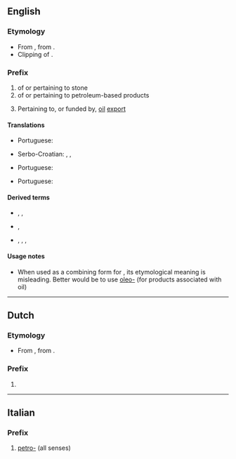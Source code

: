 {{also|petro|Petro}}

==English==

===Etymology===
* From {{etyl|la|en}} {{m|la|petra||stone, rock}}, from {{etyl|grc|en}} {{m|grc|πέτρα||stone, rock}}.
* Clipping of {{m|en|petroleum}}.

===Prefix===
{{en-prefix}}

# of or pertaining to stone
# of or pertaining to petroleum-based products
# {{lb|en|neologism}} Pertaining to, or funded by, [[oil]] [[export]]

====Translations====
{{trans-top|of or pertaining to stone}}
* Portuguese: {{t|pt|petro-}}
{{trans-mid}}
* Serbo-Croatian: {{t|sh|petr-}}, {{t|sh|petri-}}, {{t|sh|petro-}}
{{trans-bottom}}

{{trans-top|of or pertaining to petroleum-based products}}
* Portuguese: {{t|pt|petro-}}
{{trans-mid}}
{{trans-bottom}}

{{trans-top|pertaining to, or funded by, oil export}}
* Portuguese: {{t|pt|petro-}}
{{trans-mid}}
{{trans-bottom}}

====Derived terms====
* {{sense|of stone}} {{l|en|petroform}}, {{l|en|petroglyph}}, {{l|en|petroleum}}
* {{sense|of petroleum-based products}} {{l|en|petro-free}}, {{l|en|petroholic}}
* {{sense|of, or funded by, oil export}} {{l|en|petrodollar}}, {{l|en|petro-superpower}}, {{l|en|petro-dictatorship}}, {{l|en|petrostate}}

====Usage notes====
* When used as a combining form for {{m|en|petroleum}}, its etymological meaning is misleading. Better would be to use [[oleo-]] (for products associated with oil)

----

==Dutch==

===Etymology===
* From {{der|nl|la|petra||stone, rock}}, from {{der|nl|grc|πέτρα||stone, rock}}.

===Prefix===
{{head|nl|prefix}}

# {{l|en|petro-}}

{{prefixsee|nl}}

----

==Italian==

===Prefix===
{{head|it|prefix}}

# [[#English|petro-]] (all senses)